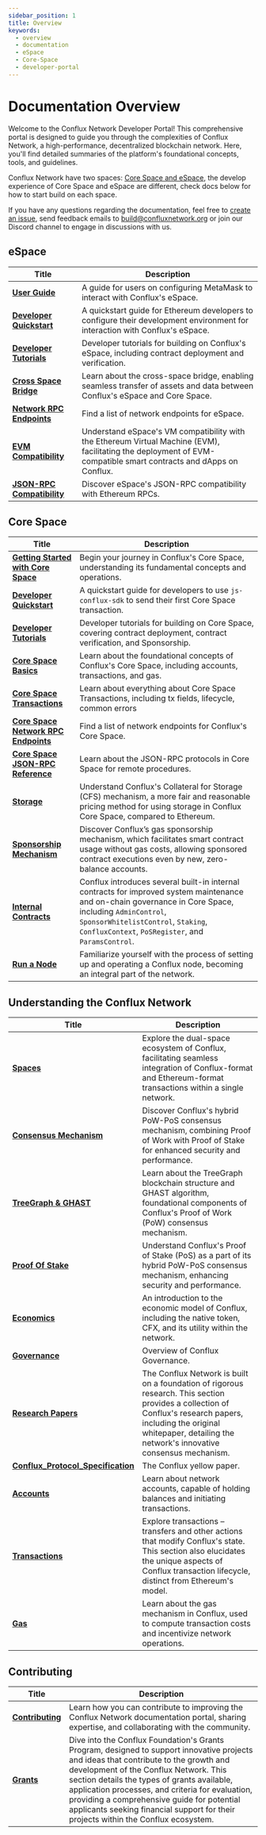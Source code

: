 ```yaml
---
sidebar_position: 1
title: Overview
keywords:
  - overview
  - documentation
  - eSpace
  - Core-Space
  - developer-portal
---
```



# Documentation Overview

Welcome to the Conflux Network Developer Portal! This comprehensive portal is designed to guide you through the complexities of Conflux Network, a high-performance, decentralized blockchain network. Here, you'll find detailed summaries of the platform's foundational concepts, tools, and guidelines.

Conflux Network have two spaces: [Core Space and eSpace](/docs/overview/space-intro), the develop experience of Core Space and eSpace are different, check docs below for how to start build on each space.

If you have any questions regarding the documentation, feel free to [create an issue](https://github.com/Conflux-Chain/conflux-documentation/issues), send feedback emails to [build@confluxnetwork.org](mailto:build@confluxnetwork.org) or join our <DiscordLink>Discord channel</DiscordLink>  to engage in discussions with us.

## **eSpace**

|Title|Description|
|---|---|
| [**User Guide**](../espace/UserGuide.md)| A guide for users on configuring MetaMask to interact with Conflux's eSpace.|
| [**Developer Quickstart**](../espace/DeveloperQuickstart.md) | A quickstart guide for Ethereum developers to configure their development environment for interaction with Conflux's eSpace.|
| [**Developer Tutorials**](/docs/category/tutorials-1) | Developer tutorials for building on Conflux's eSpace, including contract deployment and verification.|
| [**Cross Space Bridge**](../espace/build/cross-space-bridge.md) | Learn about the cross-space bridge, enabling seamless transfer of assets and data between Conflux's eSpace and Core Space.  |
| [**Network RPC Endpoints**](../espace/network-endpoints.md) | Find a list of network endpoints for eSpace.|
| [**EVM Compatibility**](../espace/build/evm-compatibility.md) | Understand eSpace's VM compatibility with the Ethereum Virtual Machine (EVM), facilitating the deployment of EVM-compatible smart contracts and dApps on Conflux. |
| [**JSON-RPC Compatibility**](../espace/build/jsonrpc-compatibility.md) | Discover eSpace's JSON-RPC compatibility with Ethereum RPCs.|


## **Core Space**

| Title| Description|
|---|---|
| [**Getting Started with Core Space**](../core/getting-started/getting-started.mdx)| Begin your journey in Conflux's Core Space, understanding its fundamental concepts and operations.|
| [**Developer Quickstart**](../core/core-developer-quickstart.md)| A quickstart guide for developers to use `js-conflux-sdk` to send their first Core Space transaction.|
| [**Developer Tutorials**](/docs/category/tutorials)| Developer tutorials for building on Core Space, covering contract deployment, contract verification, and Sponsorship.|
| [**Core Space Basics**](/docs/category/core-space-basics)| Learn about the foundational concepts of Conflux's Core Space, including accounts, transactions, and gas.|
| [**Core Space Transactions**](/docs/core/core-space-basics/transactions/overview)| Learn about everything about Core Space Transactions, including tx fields, lifecycle, common errors|
| [**Core Space Network RPC Endpoints**](../core/core-endpoints.md)| Find a list of network endpoints for Conflux's Core Space.|
| [**Core Space JSON-RPC Reference**](../core/build/json-rpc/json-rpc.mdx)| Learn about the JSON-RPC protocols in Core Space for remote procedures.|
| [**Storage**](../core/core-space-basics/storage.md)| Understand Conflux's Collateral for Storage (CFS) mechanism, a more fair and reasonable pricing method for using storage in Conflux Core Space, compared to Ethereum.|
| [**Sponsorship Mechanism**](../core/core-space-basics/sponsor-mechanism.md) | Discover Conflux’s gas sponsorship mechanism, which facilitates smart contract usage without gas costs, allowing sponsored contract executions even by new, zero-balance accounts.|
| [**Internal Contracts**](../core/core-space-basics/internal-contracts/internal-contracts.mdx) | Conflux introduces several built-in internal contracts for improved system maintenance and on-chain governance in Core Space, including `AdminControl`, `SponsorWhitelistControl`, `Staking`, `ConfluxContext`, `PoSRegister`, and `ParamsControl`. |
| [**Run a Node**](../general/run-a-node/Overview.md)| Familiarize yourself with the process of setting up and operating a Conflux node, becoming an integral part of the network.

## **Understanding the Conflux Network**

|Title|Description|
|---|---|
| [**Spaces**](../general/conflux-basics/spaces.md)| Explore the dual-space ecosystem of Conflux, facilitating seamless integration of Conflux-format and Ethereum-format transactions within a single network.|
| [**Consensus Mechanism**](../general/conflux-basics/consensus-mechanisms/consensus-mechanisms.md)| Discover Conflux's hybrid PoW-PoS consensus mechanism, combining Proof of Work with Proof of Stake for enhanced security and performance.|
| [**TreeGraph & GHAST**](../general/conflux-basics/consensus-mechanisms/proof-of-work/proof-of-work.mdx) | Learn about the TreeGraph blockchain structure and GHAST algorithm, foundational components of Conflux's Proof of Work (PoW) consensus mechanism.|
| [**Proof Of Stake**](../general/conflux-basics/consensus-mechanisms/proof-of-stake/pos_overview.md) | Understand Conflux's Proof of Stake (PoS) as a part of its hybrid PoW-PoS consensus mechanism, enhancing security and performance.|
| [**Economics**](../general/conflux-basics/economics.md)| An introduction to the economic model of Conflux, including the native token, CFX, and its utility within the network.|
| [**Governance**](../general/conflux-basics/conflux-governance/governance-overview.md) | Overview of Conflux Governance.|
| [**Research Papers**](../general/conflux-basics/additional-resources/papers.md) | The Conflux Network is built on a foundation of rigorous research. This section provides a collection of Conflux's research papers, including the original whitepaper, detailing the network's innovative consensus mechanism.|
| [**Conflux_Protocol_Specification**](https://confluxnetwork.org/files/Conflux_Protocol_Specification.pdf) | The Conflux yellow paper.|
| [**Accounts**](../general/conflux-basics/accounts.md)| Learn about network accounts, capable of holding balances and initiating transactions.|
| [**Transactions**](../general/conflux-basics/transactions.md)| Explore transactions – transfers and other actions that modify Conflux's state. This section also elucidates the unique aspects of Conflux transaction lifecycle, distinct from Ethereum's model.|
| [**Gas**](../general/conflux-basics/gas.md)| Learn about the gas mechanism in Conflux, used to compute transaction costs and incentivize network operations.|

## Contributing

| Title| Description|
|---|---|
| [**Contributing**](../general/CONTRIBUTING/CONTRIBUTING.md)| Learn how you can contribute to improving the Conflux Network documentation portal, sharing expertise, and collaborating with the community.|
| [**Grants**](../general/build/grants.md)| Dive into the Conflux Foundation's Grants Program, designed to support innovative projects and ideas that contribute to the growth and development of the Conflux Network. This section details the types of grants available, application processes, and criteria for evaluation, providing a comprehensive guide for potential applicants seeking financial support for their projects within the Conflux ecosystem.|
